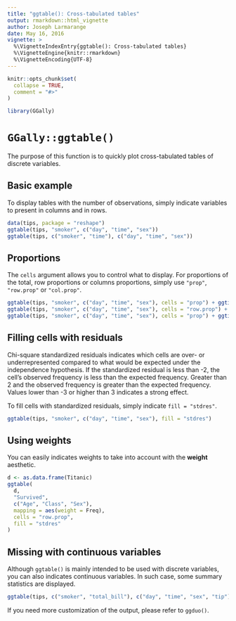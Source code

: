 ```yaml
---
title: "ggtable(): Cross-tabulated tables"
output: rmarkdown::html_vignette
author: Joseph Larmarange
date: May 16, 2016
vignette: >
  %\VignetteIndexEntry{ggtable(): Cross-tabulated tables}
  %\VignetteEngine{knitr::rmarkdown}
  %\VignetteEncoding{UTF-8}
---
```


```r
knitr::opts_chunk$set(
  collapse = TRUE,
  comment = "#>"
)
```

```r
library(GGally)
```


# `GGally::ggtable()`

The purpose of this function is to quickly plot cross-tabulated tables of discrete variables.


## Basic example

To display tables with the number of observations, simply indicate variables to present in columns and in rows.

```r
data(tips, package = "reshape")
ggtable(tips, "smoker", c("day", "time", "sex"))
ggtable(tips, c("smoker", "time"), c("day", "time", "sex"))
```

## Proportions

The `cells` argument allows you to control what to display. For proportions of the total, row proportions or columns proportions, simply use `"prop"`, `"row.prop"` or `"col.prop"`.

```r
ggtable(tips, "smoker", c("day", "time", "sex"), cells = "prop") + ggtitle("Proportions of total")
ggtable(tips, "smoker", c("day", "time", "sex"), cells = "row.prop") + ggtitle("Row proportions")
ggtable(tips, "smoker", c("day", "time", "sex"), cells = "prop") + ggtitle("Column proportions")
```

## Filling cells with residuals

Chi-square standardized residuals indicates which cells are over- or underrepresented compared to what would be expected under the independence hypothesis. If the standardized residual is less than -2, the cell’s observed frequency is less than the expected frequency. Greater than 2 and the observed frequency is greater than the expected frequency. Values lower than -3 or higher than 3 indicates a strong effect.

To fill cells with standardized residuals, simply indicate `fill = "stdres"`.

```r
ggtable(tips, "smoker", c("day", "time", "sex"), fill = "stdres")
```

## Using weights

You can easily indicates weights to take into account with the **weight** aesthetic.

```r
d <- as.data.frame(Titanic)
ggtable(
  d,
  "Survived",
  c("Age", "Class", "Sex"),
  mapping = aes(weight = Freq),
  cells = "row.prop",
  fill = "stdres"
)
```

## Missing with continuous variables

Although `ggtable()` is mainly intended to be used with discrete variables, you can also indicates continuous variables. In such case, some summary statistics are displayed.

```r
ggtable(tips, c("smoker", "total_bill"), c("day", "time", "sex", "tip"))
```

If you need more customization of the output, please refer to `ggduo()`.
